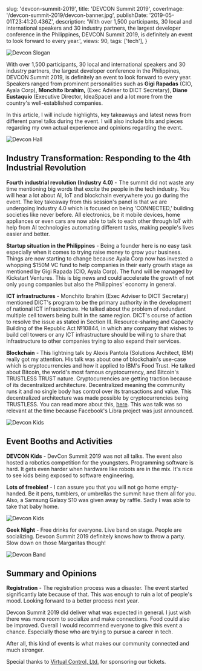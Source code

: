 
  slug: 'devcon-summit-2019',
  title: 'DEVCON Summit 2019',
  coverImage: '/devcon-summit-2019/devcon-banner.jpg',
  publishDate: '2019-05-01T23:41:20.436Z',
  description:
    'With over 1,500 participants, 30 local and international speakers and 30 industry partners, the largest developer conference in the Philippines, DEVCON Summit 2019, is definitely an event to look forward to every year.',
  views: 90,
  tags: ['tech'],
}

![Devcon Slogan](/img/blog/devcon-summit-2019/devcon-banner.jpg 'Devcon Slogan')

With over 1,500 participants, 30 local and international speakers and 30 industry partners, the largest developer conference in the Philippines, DEVCON Summit 2019, is definitely an event to look forward to every year. Speakers ranged from prominent personalities such as **Gigi Rapadas** (CIO, Ayala Corp), **Monchito Ibrahim,** (Exec Adviser to DICT Secretary), **Diane Eustaquio** (Executive Director, IdeaSpace) and a lot more from the country's well-established companies.

In this article, I will include highlights, key takeaways and latest news from different panel talks during the event. I will also include bits and pieces regarding my own actual experience and opinions regarding the event.

![Devcon Hall](/img/blog/devcon-summit-2019/devcon-hall.jpeg 'Devcon Hall')

## Industry Transformation: Responding to the 4th Industrial Revolution

**Fourth industrial revolution (Industry 4.0)** -  The summit did not waste any time mentioning big words that excite the people in the tech industry. You will hear a lot about AI, IoT and blockchain everywhere you go during the event. The key takeaway from this session's panel is that we are undergoing Industry 4.0 which is focused on being 'CONNECTED,' building societies like never before. All electronics, be it mobile devices, home appliances or even cars are now able to talk to each other through IoT with help from AI technologies automating different tasks, making people's lives easier and better.

**Startup situation in the Philippines** - Being a founder here is no easy task especially when it comes to trying raise money to grow your business. Things are now starting to change because Ayala Corp now has invested a whopping \$150M VC fund to help companies in their early growth stage as mentioned by Gigi Rapada (CIO, Ayala Corp). The fund will be managed by Kickstart Ventures. This is big news and could accelerate the growth of not only young companies but also the Philippines' economy in general.

**ICT infrastructures** - Monchito Ibrahim (Exec Adviser to DICT Secretary) mentioned DICT's program to be the primary authority in the development of national ICT infrastructure. He talked about the problem of redundant multiple cell towers being built in the same region. DICT's course of action to resolve the issue as stated in Section III. Resource-sharing and Capacity Building of the Republic Act №10844, in which any company that wishes to build cell towers or any ICT infrastructure should be willing to share that infrastructure to other companies trying to also expand their services.

**Blockchain** - This lightning talk by Alexis Pantola (Solutions Architect, IBM) really got my attention. His talk was about one of blockchain's use-case which is cryptocurrencies and how it applied to IBM's Food Trust. He talked about Bitcoin, the world's most famous cryptocurrency, and Bitcoin's TRUSTLESS TRUST nature. Cryptocurrencies are getting traction because of its decentralized architecture. Decentralized meaning the community runs it and no single body has control over its transactions and value. This decentralized architecture was made possible by cryptocurrencies being TRUSTLESS. You can read more about this, [here](https://medium.com/@preethikasireddy/eli5-what-do-we-mean-by-blockchains-are-trustless-aa420635d5f6). This was talk was so relevant at the time because Facebook's Libra project was just announced.

![Devcon Kids](/img/blog/devcon-summit-2019/devcon-kids.jpeg 'Devcon Kids')

## Event Booths and Activities

**DEVCON Kids** - DevCon Summit 2019 was not all talks. The event also hosted a robotics competition for the youngsters. Programming software is hard. It gets even harder when hardware like robots are in the mix. It's nice to see kids being exposed to software engineering.

**Lots of freebies!** - I can assure you that you will not go home empty-handed. Be it pens, tumblers, or umbrellas the summit have them all for you. Also, a Samsung Galaxy S10 was given away by raffle. Sadly I was able to take that baby home.

![Devcon Kids](/img/blog/devcon-summit-2019/devcon-drinks.jpeg 'Devcon Kids')

**Geek Night** - Free drinks for everyone. Live band on stage. People are socializing. Devcon Summit 2019 definitely knows how to throw a party. Slow down on those Margaritas though!

![Devcon Band](/img/blog/devcon-summit-2019/devcon-band.jpeg 'Devcon Band')

## Summary and Opinions

**Registration** - The registration process was a disaster. The event started significantly late because of that. This was enough to ruin a lot of people's mood. Looking forward to a better process next year.

Devcon Summit 2019 did deliver what was expected in general. I just wish there was more room to socialize and make connections. Food could also be improved. Overall I would recommend everyone to give this event a chance. Especially those who are trying to pursue a career in tech.

After all, this kind of events is what makes our community connected and much stronger.

Special thanks to [Virtual Control, Ltd.](https://www.virtualcontrol.com) for sponsoring our tickets.

